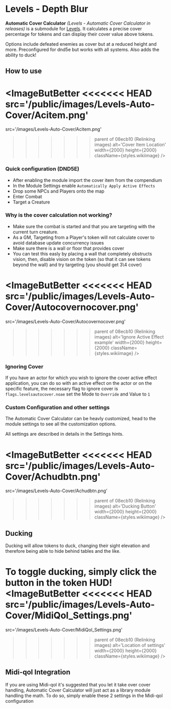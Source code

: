 
# Levels - Depth Blur

**Automatic Cover Calculator** _(Levels - Automatic Cover Calculator in
releases)_ is a submodule for [Levels](Levels). It calculates
a precise cover percentage for tokens and can display their cover value
above tokens.

Options include defeated enemies as cover but at a reduced height and
more. Preconfigured for dnd5e but works with all systems. Also adds the
ability to duck\!

## How to use

<ImageButBetter
<<<<<<< HEAD
  src='/public/images/Levels-Auto-Cover/Acitem.png'
=======
  src='/images/Levels-Auto-Cover/Acitem.png'
>>>>>>> parent of 08ecb10 (Relinking images)
  alt='Cover Item Location'
  width={2000}
  height={2000}
  className={styles.wikiimage}
/>

### Quick configuration (DND5E)

- After enabling the module import the cover item from the compendium
- In the Module Settings enable `Automatically Apply Active Effects`
- Drop some NPCs and Players onto the map
- Enter Combat
- Target a Creature

### Why is the cover calculation not working?

- Make sure the combat is started and that you are targeting with the
  current turn creature.
- As a GM, Targeting from a Player's token will not calculate cover to
  avoid database update concurrency issues
- Make sure there is a wall or floor that provides cover
- You can test this easly by placing a wall that completely obstructs
  vision, then, disable vision on the token (so that it can see tokens
  beyond the wall) and try targeting (you should get 3\\4 cover)

<ImageButBetter
<<<<<<< HEAD
  src='/public/images/Levels-Auto-Cover/Autocovernocover.png'
=======
  src='/images/Levels-Auto-Cover/Autocovernocover.png'
>>>>>>> parent of 08ecb10 (Relinking images)
  alt='Ignore Active Effect example'
  width={2000}
  height={2000}
  className={styles.wikiimage}
/>

### Ignoring Cover

If you have an actor for which you wish to ignore the cover active
effect application, you can do so with an active effect on the actor or
on the specific feature, the necessary flag to ignore cover is
`flags.levelsautocover.noae` set the Mode to `Override` and Value to `1`

### Custom Configuration and other settings

The Automatic Cover Calculator can be heavly customized, head to the
module settings to see all the customization options.

All settings are described in details in the Settings hints.

<ImageButBetter
<<<<<<< HEAD
  src='/public/images/Levels-Auto-Cover/Achudbtn.png'
=======
  src='/images/Levels-Auto-Cover/Achudbtn.png'
>>>>>>> parent of 08ecb10 (Relinking images)
  alt='Ducking Button'
  width={2000}
  height={2000}
  className={styles.wikiimage}
/>

## Ducking

Ducking will allow tokens to duck, changing their sight elevation and
therefore being able to hide behind tables and the like.

To toggle ducking, simply click the button in the token HUD!
<ImageButBetter
<<<<<<< HEAD
  src='/public/images/Levels-Auto-Cover/MidiQol_Settings.png'
=======
  src='/images/Levels-Auto-Cover/MidiQol_Settings.png'
>>>>>>> parent of 08ecb10 (Relinking images)
  alt='Location of settings'
  width={2000}
  height={2000}
  className={styles.wikiimage}
/>

## Midi-qol Integration

If you are using Midi-qol it's suggested that you let it take over cover
handling, Automatic Cover Calculator will just act as a library module
handling the math. To do so, simply enable these 2 settings in the
Midi-qol configuration
